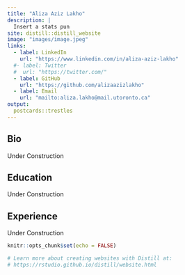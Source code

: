 ```yaml
---
title: "Aliza Aziz Lakho"
description: |
  Insert a stats pun
site: distill::distill_website
image: "images/image.jpeg"
links:
  - label: LinkedIn
    url: "https://www.linkedin.com/in/aliza-aziz-lakho"
  #- label: Twitter
  #  url: "https://twitter.com/"
  - label: GitHub
    url: "https://github.com/alizaazizlakho"
  - label: Email
    url: "mailto:aliza.lakho@mail.utoronto.ca"
output:
  postcards::trestles
---
```

## Bio

Under Construction

## Education

Under Construction

## Experience

Under Construction



```r
knitr::opts_chunk$set(echo = FALSE)

# Learn more about creating websites with Distill at:
# https://rstudio.github.io/distill/website.html

```

